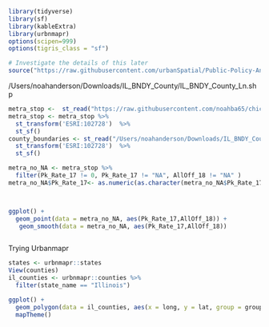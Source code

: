 ```r
library(tidyverse)
library(sf)
library(kableExtra)
library(urbnmapr)
options(scipen=999)
options(tigris_class = "sf")

# Investigate the details of this later
source("https://raw.githubusercontent.com/urbanSpatial/Public-Policy-Analytics-Landing/master/functions.r") 
```

/Users/noahanderson/Downloads/IL_BNDY_County/IL_BNDY_County_Ln.shp
```r
metra_stop <-  st_read("https://raw.githubusercontent.com/noahba65/chicago-TOD/main/DATA/Metra_Stations_(2019).geojson") 
metra_stop <- metra_stop %>%
  st_transform('ESRI:102728')  %>%
  st_sf()
county_boundaries <- st_read("/Users/noahanderson/Downloads/IL_BNDY_County/IL_BNDY_County_Ln.shp") %>%
  st_transform('ESRI:102728')  %>%
  st_sf()

metra_no_NA <- metra_stop %>%
  filter(Pk_Rate_17 != 0, Pk_Rate_17 != "NA", AllOff_18 != "NA" ) 
metra_no_NA$Pk_Rate_17<- as.numeric(as.character(metra_no_NA$Pk_Rate_17))



ggplot() +
  geom_point(data = metra_no_NA, aes(Pk_Rate_17,AllOff_18)) + 
   geom_smooth(data = metra_no_NA, aes(Pk_Rate_17,AllOff_18))



```




Trying Urbanmapr

```r
states <- urbnmapr::states
View(counties)
il_counties <- urbnmapr::counties %>%
  filter(state_name == "Illinois")

ggplot() +
  geom_polygon(data = il_counties, aes(x = long, y = lat, group = group))  +
  mapTheme()
```